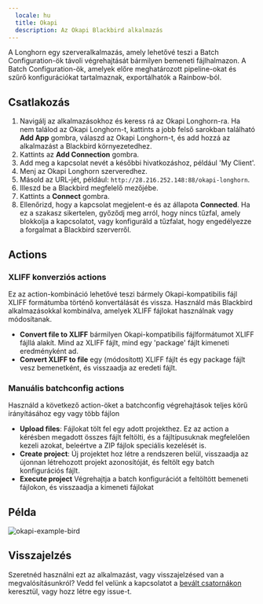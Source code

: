 ```yaml
---
  locale: hu
  title: Okapi
  description: Az Okapi Blackbird alkalmazás
---
```


<LinkCard title="View on Github" target="_blank" href="https://github.com/bb-io/Okapi" icon="github" />

A Longhorn egy szerveralkalmazás, amely lehetővé teszi a Batch Configuration-ök távoli végrehajtását bármilyen bemeneti fájlhalmazon. A Batch Configuration-ök, amelyek előre meghatározott pipeline-okat és szűrő konfigurációkat tartalmaznak, exportálhatók a Rainbow-ból.

## Csatlakozás

1. Navigálj az alkalmazásokhoz és keress rá az Okapi Longhorn-ra. Ha nem találod az Okapi Longhorn-t, kattints a jobb felső sarokban található **Add App** gombra, válaszd az Okapi Longhorn-t, és add hozzá az alkalmazást a Blackbird környezetedhez.
2. Kattints az **Add Connection** gombra.
3. Add meg a kapcsolat nevét a későbbi hivatkozáshoz, például 'My Client'.
4. Menj az Okapi Longhorn szerveredhez.
5. Másold az URL-jét, például: `http://28.216.252.148:88/okapi-longhorn`.
6. Illeszd be a Blackbird megfelelő mezőjébe.
7. Kattints a **Connect** gombra.
8. Ellenőrizd, hogy a kapcsolat megjelent-e és az állapota **Connected**. Ha ez a szakasz sikertelen, győződj meg arról, hogy nincs tűzfal, amely blokkolja a kapcsolatot, vagy konfiguráld a tűzfalat, hogy engedélyezze a forgalmat a Blackbird szerverről.

## Actions

### XLIFF konverziós actions

Ez az action-kombináció lehetővé teszi bármely Okapi-kompatibilis fájl XLIFF formátumba történő konvertálását és vissza. Használd más Blackbird alkalmazásokkal kombinálva, amelyek XLIFF fájlokat használnak vagy módosítanak.

- **Convert file to XLIFF** bármilyen Okapi-kompatibilis fájlformátumot XLIFF fájllá alakít. Mind az XLIFF fájlt, mind egy 'package' fájlt kimeneti eredményként ad.
- **Convert XLIFF to file** egy (módosított) XLIFF fájlt és egy package fájlt vesz bemenetként, és visszaadja az eredeti fájlt.

### Manuális batchconfig actions

Használd a következő action-öket a batchconfig végrehajtások teljes körű irányításához egy vagy több fájlon

- **Upload files**: Fájlokat tölt fel egy adott projekthez. Ez az action a kérésben megadott összes fájlt feltölti, és a fájltípusuknak megfelelően kezeli azokat, beleértve a ZIP fájlok speciális kezelését is.
- **Create project**: Új projektet hoz létre a rendszeren belül, visszaadja az újonnan létrehozott projekt azonosítóját, és feltölt egy batch konfigurációs fájlt.
- **Execute project** Végrehajtja a batch konfigurációt a feltöltött bemeneti fájlokon, és visszaadja a kimeneti fájlokat

## Példa

![okapi-example-bird](https://raw.githubusercontent.com/bb-io/Okapi/main/image/README/okapi-example-bird.png)

## Visszajelzés

Szeretnéd használni ezt az alkalmazást, vagy visszajelzésed van a megvalósításunkról? Vedd fel velünk a kapcsolatot a [bevált csatornákon](https://www.blackbird.io/) keresztül, vagy hozz létre egy issue-t.